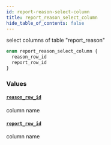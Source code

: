 ```yaml
---
id: report-reason-select-column
title: report_reason_select_column
hide_table_of_contents: false
---
```


select columns of table "report_reason"

```graphql
enum report_reason_select_column {
  reason_row_id
  report_row_id
}
```

### Values

#### [`reason_row_id`](#)

column name

#### [`report_row_id`](#)

column name
